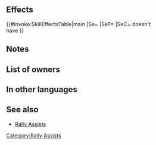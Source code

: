 {{Assist
|tagid=SID_速さ守備の応援＋
|name=Rally Spd/Def+
|range=1
|effect=Grants Spd/Def+6 to target ally for 1 turn.
|cost=400
|required=Rally Spd/Def
|exclusive=0
|canUseMove={{MoveList|all}}
|canUseWeapon={{WeaponList|exclude=Staff}}
|properties=random_owner,random_inherit_base
}}
==Effects==
{{#invoke:SkillEffectsTable|main
|Se={{Eft|Bonuses|Spd/Def|6}}
|SeT={{Tgt|Target Ally}}
|SeC={{Tgt|Target Ally}} doesn't<br>have {{SEt|Isolation}}
}}
==Notes==
{{Bonuses}}
==List of owners==
{{Skill Hero List}}
==In other languages==
{{OtherLanguages
|english=Rally Spd/Def+
|japanese=速さ守備の応援＋
|german=Ges./Ver. sam.+
|spanishEU=Potenc. Vel/Def +
|spanishLA=Pot. Vel./Def. +
|french=Rall. : Vit/Déf +
|italian=Sprone Vel/Dif+
|chineseTW=速度防守支援＋
|portuguese=Vel./Def. nímias+
}}
==See also==
* [[Rally Assists]]
{{AssistSkillBox}}
[[Category:Rally Assists]]